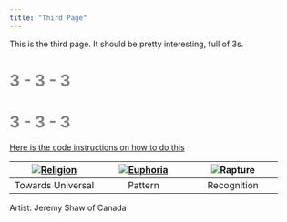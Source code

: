 ```yaml
---
title: "Third Page"
---
```


This is the third page. 
It should be pretty interesting, full of 3s. 


# <span style= "color:grey">**3 - 3 - 3**</span>

# <span style= "color:grey">**3 - 3 - 3**</span>

[Here is the code instructions on how to do this](https://gist.githubusercontent.com/grocky/5d75af69b4f4c10304bf/raw/8667dd762457e4242650cfd2e5a77c817624523b/side-by-side-images.md)


| [![Religion](Art2.jpg)]()  | [![Euphoria](Art.jpg)]() | ![Rapture](Art3.jpg) |
|:---:|:---:|:---:|
| Towards Universal | Pattern | Recognition |

Artist: Jeremy Shaw of Canada